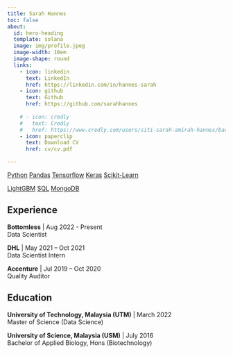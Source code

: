 ```yaml
---
title: Sarah Hannes
toc: false
about:
  id: hero-heading
  template: solana
  image: img/profile.jpeg
  image-width: 10em
  image-shape: round
  links:
    - icon: linkedin
      text: LinkedIn
      href: https://linkedin.com/in/hannes-sarah
    - icon: github
      text: Github
      href: https://github.com/sarahhannes
    
    # - icon: credly
    #   text: Credly
    #   href: https://www.credly.com/users/siti-sarah-amirah-hannes/badges
    - icon: paperclip
      text: Download CV
      href: cv/cv.pdf

---
```


:::{#hero-heading}

<!-- ::::: {#special .sidebar}
`Python` `Pandas` `Tensorflow` `Keras` `Scikit-Learn` `LightGBM` `SQL` `MongoDB` `Docker`
::::: -->

<div class="css-n5t0p3 snipcss-OGlox">
<a class="topic-tag__1jni" href="https://www.python.org/" target="_blank" rel="noopener noreferrer"><span data-size="xs" class="tag__24Rd">Python</span></a>
<a class="topic-tag__1jni" href="https://pandas.pydata.org/" target="_blank" rel="noopener noreferrer"><span data-size="xs" class="tag__24Rd">Pandas</span></a>
<a class="topic-tag__1jni" href="https://tensorflow.org/" target="_blank" rel="noopener noreferrer"><span data-size="xs" class="tag__24Rd">Tensorflow</span></a>
<a class="topic-tag__1jni" href="https://keras.io/" target="_blank" rel="noopener noreferrer"><span data-size="xs" class="tag__24Rd">Keras</span></a>
<a class="topic-tag__1jni" href="https://scikit-learn.org/stable/" target="_blank" rel="noopener noreferrer"><span data-size="xs" class="tag__24Rd">Scikit-Learn</span></a>

<a class="topic-tag__1jni" href="https://lightgbm.readthedocs.io/en/stable/" target="_blank" rel="noopener noreferrer"><span data-size="xs" class="tag__24Rd">LightGBM</span></a>
<a class="topic-tag__1jni" href="https://en.wikipedia.org/wiki/SQL" target="_blank" rel="noopener noreferrer"><span data-size="xs" class="tag__24Rd">SQL</span></a>
<a class="topic-tag__1jni" href="https://www.mongodb.com/" target="_blank" rel="noopener noreferrer"><span data-size="xs" class="tag__24Rd">MongoDB</span></a>
<!-- <a class="topic-tag__1jni" href="https://www.docker.com/" target="_blank" rel="noopener noreferrer"><span data-size="xs" class="tag__24Rd">Docker</span></a> -->
</div>

## Experience

**Bottomless**  |   Aug 2022 - Present\
Data Scientist

**DHL**  |   May 2021 – Oct 2021\
Data Scientist Intern

**Accenture**  |   Jul 2019 – Oct 2020\
Quality Auditor

## Education

**University of Technology, Malaysia (UTM)**  |   March 2022\
Master of Science (Data Science)

**University of Science, Malaysia (USM)**  |   July 2016\
Bachelor of Applied Biology, Hons (Biotechnology)
:::
